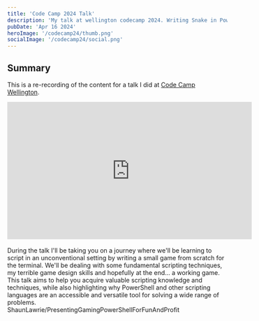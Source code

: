 ```yaml
---
title: 'Code Camp 2024 Talk'
description: 'My talk at wellington codecamp 2024. Writing Snake in PowerShell to learn scripting.'
pubDate: 'Apr 16 2024'
heroImage: '/codecamp24/thumb.png'
socialImage: '/codecamp24/social.png'
---
```



## Summary

This is a re-recording of the content for a talk I did at [Code Camp Wellington](https://www.codecampwellington.nz/).

<div class="mt-6 mx-auto text-center">
    <iframe id="youtube-frame-prev" class="inline-block max-w-full" width="560" height="315" src="https://www.youtube.com/embed/PwRCpTXI5o0" title="YouTube video player" frameborder="0" allow="accelerometer; clipboard-write; encrypted-media; gyroscope; picture-in-picture; web-share" allowfullscreen></iframe>
</div>

<br/>
During the talk I'll be taking you on a journey where we'll be learning to script in an unconventional setting by writing a small game from scratch for the terminal. We'll be dealing with some fundamental scripting techniques, my terrible game design skills and hopefully at the end... a working game. This talk aims to help you acquire valuable scripting knowledge and techniques, while also highlighting why PowerShell and other scripting languages are an accessible and versatile tool for solving a wide range of problems.
<br/>
<GitHubLink href="https://github.com/ShaunLawrie/PresentingGamingPowerShellForFunAndProfit">ShaunLawrie/PresentingGamingPowerShellForFunAndProfit</GitHubLink>
